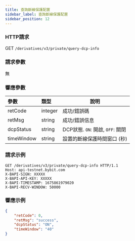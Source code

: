 ```yaml
---
title: 查詢斷線保護配置
sidebar_label: 查詢斷線保護配置
sidebar_position: 12
---
```


### HTTP請求
GET `/derivatives/v3/private/query-dcp-info`

### 請求參數
無

### 響應參數
| 參數 | 類型 | 說明|
|:----- |:-----|----- |
|retCode |integer |成功/錯誤碼|
|retMsg |string |成功/錯誤信息|
|dcpStatus |string |DCP狀態. `ON`: 開啟, `OFF`: 關閉|
|timeWindow |string |設置的斷線保護時間窗口 (秒)|

### 請求示例

```http
GET /derivatives/v3/private/query-dcp-info HTTP/1.1
Host: api-testnet.bybit.com
X-BAPI-SIGN: XXXXX
X-BAPI-API-KEY: XXXXX
X-BAPI-TIMESTAMP: 1675861979020
X-BAPI-RECV-WINDOW: 50000
```

### 響應示例

```json
{
    "retCode": 0,
    "retMsg": "success",
    "dcpStatus": "ON",
    "timeWindow": "40"
}
```